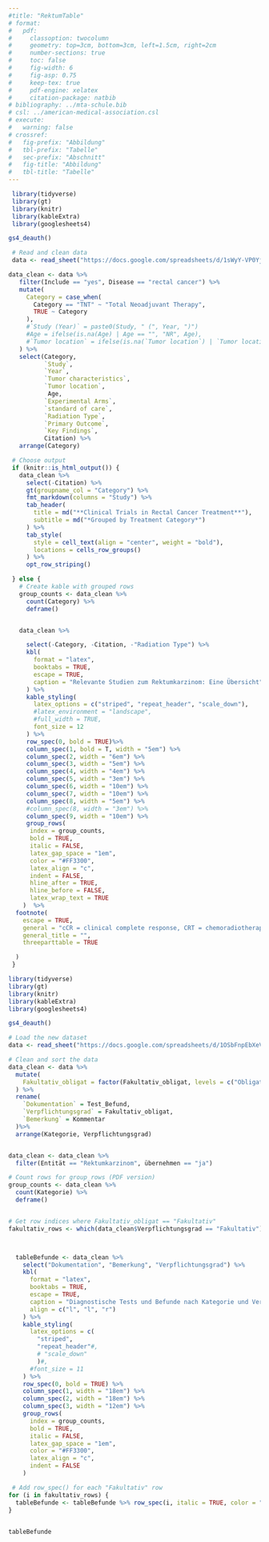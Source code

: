 ```yaml
---
#title: "RektumTable"
# format:
#   pdf:
#     classoption: twocolumn
#     geometry: top=3cm, bottom=3cm, left=1.5cm, right=2cm
#     number-sections: true
#     toc: false
#     fig-width: 6
#     fig-asp: 0.75
#     keep-tex: true
#     pdf-engine: xelatex
#     citation-package: natbib
# bibliography: ../mta-schule.bib
# csl: ../american-medical-association.csl
# execute:
#   warning: false
# crossref:
#   fig-prefix: "Abbildung"
#   tbl-prefix: "Tabelle"
#   sec-prefix: "Abschnitt"
#   fig-title: "Abbildung"
#   tbl-title: "Tabelle"
---
```




```r

 library(tidyverse)
 library(gt)
 library(knitr)
 library(kableExtra)
 library(googlesheets4)

gs4_deauth()

 # Read and clean data
 data <- read_sheet("https://docs.google.com/spreadsheets/d/1sWyY-VP0YjLJbj_dOtm-AOwN3UNrTQR91AlfmBbTokI/edit?usp=sharing")

data_clean <- data %>%
   filter(Include == "yes", Disease == "rectal cancer") %>%
   mutate(
     Category = case_when(
       Category == "TNT" ~ "Total Neoadjuvant Therapy",
       TRUE ~ Category
     ),
     #`Study (Year)` = paste0(Study, " (", Year, ")")
     #Age = ifelse(is.na(Age) | Age == "", "NR", Age),
     #`Tumor location` = ifelse(is.na(`Tumor location`) | `Tumor location` == "", "NR", `Tumor location`)
   ) %>%
   select(Category,
          `Study`,
          `Year`,
          `Tumor characteristics`,
          `Tumor location`,
           Age,
          `Experimental Arms`,
          `standard of care`,
          `Radiation Type`,
          `Primary Outcome`,
          `Key Findings`,
          Citation) %>%
   arrange(Category)

 # Choose output
 if (knitr::is_html_output()) {
   data_clean %>%
     select(-Citation) %>%
     gt(groupname_col = "Category") %>%
     fmt_markdown(columns = "Study") %>%
     tab_header(
       title = md("**Clinical Trials in Rectal Cancer Treatment**"),
       subtitle = md("*Grouped by Treatment Category*")
     ) %>%
     tab_style(
       style = cell_text(align = "center", weight = "bold"),
       locations = cells_row_groups()
     ) %>%
     opt_row_striping()

 } else {
   # Create kable with grouped rows
   group_counts <- data_clean %>%
     count(Category) %>%
     deframe()


   data_clean %>%

     select(-Category, -Citation, -"Radiation Type") %>%
     kbl(
       format = "latex",
       booktabs = TRUE,
       escape = TRUE,
       caption = "Relevante Studien zum Rektumkarzinom: Eine Übersicht"
     ) %>%
     kable_styling(
       latex_options = c("striped", "repeat_header", "scale_down"),
       #latex_environment = "landscape",
       #full_width = TRUE,
       font_size = 12
     ) %>%
     row_spec(0, bold = TRUE)%>%
     column_spec(1, bold = T, width = "5em") %>%
     column_spec(2, width = "6em") %>%
     column_spec(3, width = "5em") %>%
     column_spec(4, width = "4em") %>%
     column_spec(5, width = "3em") %>%
     column_spec(6, width = "10em") %>%
     column_spec(7, width = "10em") %>%
     column_spec(8, width = "5em") %>%
     #column_spec(8, width = "3em") %>%
     column_spec(9, width = "10em") %>%
     group_rows(
      index = group_counts,
      bold = TRUE,
      italic = FALSE,
      latex_gap_space = "1em",
      color = "#FF3300",
      latex_align = "c",
      indent = FALSE,
      hline_after = TRUE,
      hline_before = FALSE,
      latex_wrap_text = TRUE
    )  %>%
  footnote(
    escape = TRUE,
    general = "cCR = clinical complete response, CRT = chemoradiotherapy, TME = Total mesorectal excision, LV = Leucovorin, OS = Overall survival, DSF = disease-free survival, pCR = pathological complete response, SCRT = Short-course radiation therapy (25 Gy/5f).",
    general_title = "",
    threeparttable = TRUE

  )
 }


```





```r

library(tidyverse)
library(gt)
library(knitr)
library(kableExtra)
library(googlesheets4)

gs4_deauth()

# Load the new dataset
data <- read_sheet("https://docs.google.com/spreadsheets/d/1OSbFnpEbXeVAnYPgj0zlW_Us6ZcBLNrYSbhlbXkPZA4/edit?gid=0#gid=0")  # <-- Replace with actual URL

# Clean and sort the data
data_clean <- data %>%
  mutate(
    Fakultativ_obligat = factor(Fakultativ_obligat, levels = c("Obligat", "Fakultativ"))
  ) %>%
  rename(
    `Dokumentation` = Test_Befund,
    `Verpflichtungsgrad` = Fakultativ_obligat,
    `Bemerkung` = Kommentar
  )%>%
  arrange(Kategorie, Verpflichtungsgrad)


data_clean <- data_clean %>%
  filter(Entität == "Rektumkarzinom", übernehmen == "ja")

# Count rows for group_rows (PDF version)
group_counts <- data_clean %>%
  count(Kategorie) %>%
  deframe()


# Get row indices where Fakultativ_obligat == "Fakultativ"
fakultativ_rows <- which(data_clean$Verpflichtungsgrad == "Fakultativ")



  tableBefunde <- data_clean %>%
    select("Dokumentation", "Bemerkung", "Verpflichtungsgrad") %>%
    kbl(
      format = "latex",
      booktabs = TRUE,
      escape = TRUE,
      caption = "Diagnostische Tests und Befunde nach Kategorie und Verpflichtungsgrad",
      align = c("l", "l", "r")
    ) %>%
    kable_styling(
      latex_options = c(
        "striped",
        "repeat_header"#,
        # "scale_down"
        )#,
      #font_size = 11
    ) %>%
    row_spec(0, bold = TRUE) %>%
    column_spec(1, width = "18em") %>%
    column_spec(2, width = "18em") %>%
    column_spec(3, width = "12em") %>%
    group_rows(
      index = group_counts,
      bold = TRUE,
      italic = FALSE,
      latex_gap_space = "1em",
      color = "#FF3300",
      latex_align = "c",
      indent = FALSE
    )

 # Add row_spec() for each "Fakultativ" row
for (i in fakultativ_rows) {
  tableBefunde <- tableBefunde %>% row_spec(i, italic = TRUE, color = "gray")
}
  

tableBefunde

```



